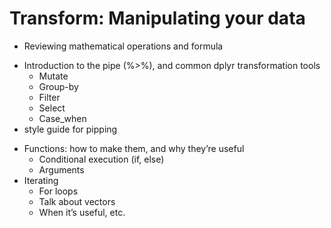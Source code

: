 # Transform: Manipulating your data

<!-- focus on subsetting and mutate & dplyr stuff --> 

- Reviewing mathematical operations and formula 


<!-- Will need to mention the pipe earlier --> 
- Introduction to the pipe (%>%), and common dplyr transformation tools 
  - Mutate  
  - Group-by 
  - Filter 
  - Select 
  - Case_when 
- style guide for pipping 


<!-- Could probably make this a seperate chapter w/ focus on functions and programming... --> 
- Functions: how to make them, and why they’re useful 
  - Conditional execution (if, else) 
  - Arguments 
- Iterating 
  - For loops 
  - Talk about vectors 
  - When it’s useful, etc.